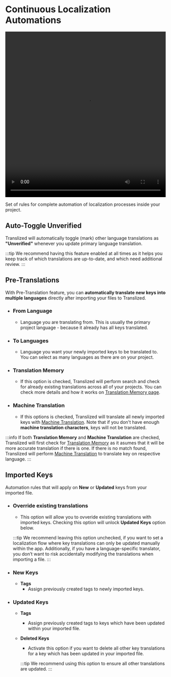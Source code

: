 # Continuous Localization Automations

<video width="100%" height="520" controls>
  <source
    src="/features/continuous-localization-automations/Translized_-_Automations.mp4"
    type="video/mp4"
  />
</video>

Set of rules for complete automation of localization processes inside your project.

## Auto-Toggle Unverified

Translized will automatically toggle (mark) other language translations as **"Unverified"** whenever you update primary language translation.

:::tip
We recommend having this feature enabled at all times as it helps you keep track of which translations are up-to-date, and which need additional review.
:::

## Pre-Translations

With Pre-Translation feature, you can **automatically translate new keys into multiple languages** directly after importing your files to Translized.

- ### **From Language**
  - Language you are translating from. This is usually the primary project language - because it already has all keys translated.
- ### **To Languages**
  - Language you want your newly imported keys to be translated to. You can select as many languages as there are on your project.
- ### **Translation Memory**
  - If this option is checked, Translized will perform search and check for already existing translations across all of your projects. You can check more details and how it works on [Translation Memory page](/docs/features/translation-memory).
- ### **Machine Translation**
  - If this options is checked, Translized will translate all newly imported keys with [Machine Translation](/docs/features/machine-translations). Note that if you don't have enough **machine translation characters**, keys will not be translated.

:::info
If both **Translation Memory** and **Machine Translation** are checked, Translized will first check for [Translation Memory](/docs/features/translation-memory) as it asumes that it will be more accurate translation if there is one. If there is no match found, Translized will perform [Machine Translation](/docs/features/machine-translations) to translate key on respective language.
:::

## Imported Keys

Automation rules that will apply on **New** or **Updated** keys from your imported file.

- ### **Override existing translations**

  - This option will allow you to ovveride existing translations with imported keys. Checking this option will unlock **Updated Keys** option below.

  :::tip
  We recommend leaving this option unchecked, if you want to set a localization flow where key translations can only be updated manually within the app. Additionally, if you have a language-specific translator, you don’t want to risk accidentally modifying the translations when importing a file.
  :::

- ### **New Keys**
  - **Tags**
    - Assign previously created tags to newly imported keys.
- ### **Updated Keys**

  - **Tags**
    - Assign previously created tags to keys which have been updated within your imported file.
  - **Deleted Keys**

    - Activate this option if you want to delete all other key translations for a key which has been updated in your imported file.

    :::tip
    We recommend using this option to ensure all other translations are updated.
    :::
